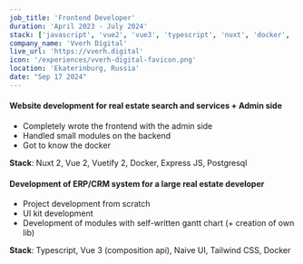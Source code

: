 ```yaml
---
job_title: 'Frontend Developer'
duration: 'April 2023 - July 2024'
stack: ['javascript', 'vue2', 'vue3', 'typescript', 'nuxt', 'docker', 'naiveui']
company_name: 'Vverh Digital'
live_url: 'https://vverh.digital'
icon: '/experiences/vverh-digital-favicon.png'
location: 'Ekaterinburg, Russia'
date: "Sep 17 2024"
---
```


#### Website development for real estate search and services + Admin side

- Completely wrote the frontend with the admin side
- Handled small modules on the backend
- Got to know the docker

**Stack**: Nuxt 2, Vue 2, Vuetify 2, Docker, Express JS, Postgresql

#### Development of ERP/CRM system for a large real estate developer

- Project development from scratch
- UI kit development
- Development of modules with self-written gantt chart (+ creation of own lib)

**Stack**: Typescript, Vue 3 (composition api), Naive UI, Tailwind CSS, Docker
